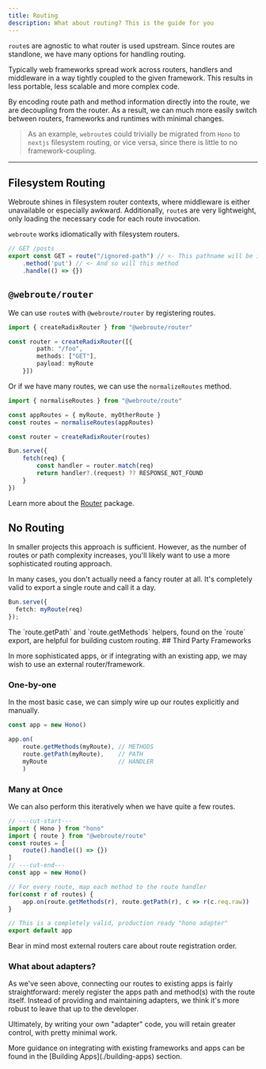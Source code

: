 ```yaml
---
title: Routing
description: What about routing? This is the guide for you
---
```


`route`s are agnostic to what router is used upstream. Since routes are standlone, we have many options for handling routing.

<Accordions>
<Accordion title="Why routing-agnostic?">
Typically web frameworks spread work across routers, handlers and middleware in a way tightly coupled to the given framework. This results in less portable, less scalable and more complex code.

By encoding route path and method information directly into the route, we are decoupling from the router. As a result, we can much more easily switch between routers, frameworks and runtimes with minimal changes.

> As an example, `webroute`s could trivially be migrated from `Hono` to `nextjs` filesystem routing, or vice versa, since there is little to no framework-coupling.
</Accordion>
</Accordions>

---

## Filesystem Routing

Webroute shines in filesystem router contexts, where middleware is either unavailable or especially awkward. Additionally, `route`s are very lightweight, only loading the necessary code for each route invocation.

`webroute` works idiomatically with filesystem routers.

```ts title="posts/route.ts"
// GET /posts
export const GET = route("/ignored-path") // <- This pathname will be ignored
	.method('put') // <- And so will this method
	.handle(() => {})
```

## `@webroute/router`

We can use `route`s with `@webroute/router` by registering routes.

```ts
import { createRadixRouter } from "@webroute/router"

const router = createRadixRouter([{
		path: "/foo",
		methods: ["GET"],
		payload: myRoute
	}])
```

Or if we have many routes, we can use the `normalizeRoutes` method.

```ts
import { normaliseRoutes } from "@webroute/route"

const appRoutes = { myRoute, myOtherRoute }
const routes = normaliseRoutes(appRoutes)

const router = createRadixRouter(routes)

Bun.serve({
	fetch(req) {
		const handler = router.match(req)
		return handler?.(request) ?? RESPONSE_NOT_FOUND
	}
})

```

Learn more about the [Router](/docs/router/overview) package.


## No Routing

<Callout type="warn">
In smaller projects this approach is sufficient. However, as the number of routes or path complexity increases, you'll likely want to use a more sophisticated routing approach.
</Callout>

In many cases, you don't actually need a fancy router at all. It's completely valid to export a single route and call it a day.

```ts
Bun.serve({
  fetch: myRoute(req)
});
```

<Callout title="Helpers">
The `route.getPath` and `route.getMethods` helpers, found on the `route` export, are helpful for building custom routing.
</Callout>
## Third Party Frameworks

In more sophisticated apps, or if integrating with an existing app, we may wish to use an external router/framework.

### One-by-one

In the most basic case, we can simply wire up our routes explicitly and manually.

```ts title="hono-example.ts"
const app = new Hono()

app.on(
	route.getMethods(myRoute), // METHODS
	route.getPath(myRoute),    // PATH
	myRoute                    // HANDLER
	)
```

### Many at Once

We can also perform this iteratively when we have quite a few routes.

```ts title="hono-example.ts" twoslash
// ---cut-start---
import { Hono } from "hono"
import { route } from "@webroute/route"
const routes = [
	route().handle(() => {})
]
// ---cut-end---
const app = new Hono()

// For every route, map each method to the route handler
for(const r of routes) {
	app.on(route.getMethods(r), route.getPath(r), c => r(c.req.raw))
}

// This is a completely valid, production ready "hono adapter"
export default app
```

<Callout>

Bear in mind most external routers care about route registration order.

</Callout>

### What about adapters?

As we've seen above, connecting our routes to existing apps is fairly straightforward: merely register the apps path and method(s) with the route itself. Instead of providing and maintaining adapters, we think it's more robust to leave that up to the developer.

Ultimately, by writing your own "adapter" code, you will retain greater control, with pretty minimal work.

<Callout>
More guidance on integrating with existing frameworks and apps can be found in the [Building Apps](./building-apps) section.
</Callout>
